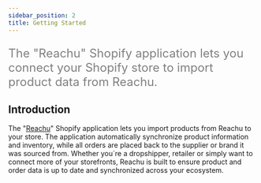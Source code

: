 ```yaml
---
sidebar_position: 2
title: Getting Started
---
```


<font color="grey" size="5">

The "Reachu" Shopify application lets you connect your Shopify store to import
product data from Reachu.

</font>

## Introduction

The "[Reachu](https://apps.shopify.com/outshifter?)" Shopify application lets
you import products from Reachu to your store. The application automatically
synchronize product information and inventory, while all orders are placed back
to the supplier or brand it was sourced from. Whether you´re a dropshipper,
retailer or simply want to connect more of your storefronts, Reachu is built to
ensure product and order data is up to date and synchronized across your
ecosystem.

